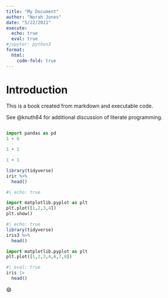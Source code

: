 ```yaml
---
title: "My Document"
author: "Norah Jones"
date: "5/22/2021"
execute:
  echo: true
  eval: true
#jupyter: python3
format: 
  html:
    code-fold: true
---
```


# Introduction

This is a book created from markdown and executable code.

See @knuth84 for additional discussion of literate programming.

```fad
```

```python
import pandas as pd
1 + 6
```

```python
1 + 1
```

```r
1 + 1
```

``` r
library(tidyverse)
irir %>%
  head()
```

```python
#| echo: true

import matplotlib.pyplot as plt
plt.plot([1,2,3,4])
plt.show()
```

```r
#| echo: true
library(tidyverse)
iris3 %>%
  head()
```

```python
import matplotlib.pyplot as plt
plt.plot([1,2,3,4,6,7,8])
```

```r
#| eval: true
iris |>
  head()
```

😄
